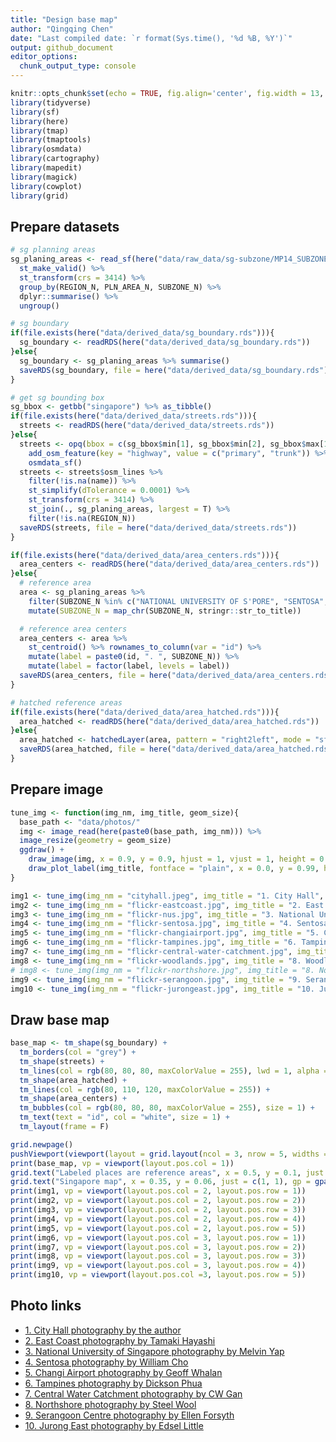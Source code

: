 ```yaml
---
title: "Design base map"
author: "Qingqing Chen"
date: "Last compiled date: `r format(Sys.time(), '%d %B, %Y')`"
output: github_document
editor_options:
  chunk_output_type: console
---
```



```r
knitr::opts_chunk$set(echo = TRUE, fig.align='center', fig.width = 13, fig.height = 10, warning = FALSE, message = FALSE)
library(tidyverse)
library(sf)
library(here)
library(tmap)
library(tmaptools)
library(osmdata)
library(cartography)
library(mapedit)
library(magick)
library(cowplot)
library(grid)
```


## Prepare datasets
```r
# sg planning areas
sg_planing_areas <- read_sf(here("data/raw_data/sg-subzone/MP14_SUBZONE_NO_SEA_PL.shp")) %>%
  st_make_valid() %>%
  st_transform(crs = 3414) %>%
  group_by(REGION_N, PLN_AREA_N, SUBZONE_N) %>%
  dplyr::summarise() %>%
  ungroup()

# sg boundary
if(file.exists(here("data/derived_data/sg_boundary.rds"))){
  sg_boundary <- readRDS(here("data/derived_data/sg_boundary.rds"))
}else{
  sg_boundary <- sg_planing_areas %>% summarise()
  saveRDS(sg_boundary, file = here("data/derived_data/sg_boundary.rds"))
}

# get sg bounding box
sg_bbox <- getbb("singapore") %>% as_tibble()
if(file.exists(here("data/derived_data/streets.rds"))){
  streets <- readRDS(here("data/derived_data/streets.rds"))
}else{
  streets <- opq(bbox = c(sg_bbox$min[1], sg_bbox$min[2], sg_bbox$max[1], sg_bbox$max[2])) %>%
    add_osm_feature(key = "highway", value = c("primary", "trunk")) %>%
    osmdata_sf()
  streets <- streets$osm_lines %>%
    filter(!is.na(name)) %>%
    st_simplify(dTolerance = 0.0001) %>%
    st_transform(crs = 3414) %>%
    st_join(., sg_planing_areas, largest = T) %>%
    filter(!is.na(REGION_N))
  saveRDS(streets, file = here("data/derived_data/streets.rds"))
}

if(file.exists(here("data/derived_data/area_centers.rds"))){
  area_centers <- readRDS(here("data/derived_data/area_centers.rds"))
}else{
  # reference area
  area <- sg_planing_areas %>%
    filter(SUBZONE_N %in% c("NATIONAL UNIVERSITY OF S'PORE", "SENTOSA", "EAST COAST", "WOODLANDS", "CENTRAL WATER CATCHMENT", "JURONG GATEWAY", "CITY HALL",  "CHANGI AIRPORT", "TAMPINES EAST", "SERANGOON CENTRAL")) %>%  # NORTHSHORE
    mutate(SUBZONE_N = map_chr(SUBZONE_N, stringr::str_to_title))

  # reference area centers
  area_centers <- area %>%
    st_centroid() %>% rownames_to_column(var = "id") %>%
    mutate(label = paste0(id, ". ", SUBZONE_N)) %>%
    mutate(label = factor(label, levels = label))
  saveRDS(area_centers, file = here("data/derived_data/area_centers.rds"))
}

# hatched reference areas
if(file.exists(here("data/derived_data/area_hatched.rds"))){
  area_hatched <- readRDS(here("data/derived_data/area_hatched.rds"))
}else{
  area_hatched <- hatchedLayer(area, pattern = "right2left", mode = "sfc", density = 7)
  saveRDS(area_hatched, file = here("data/derived_data/area_hatched.rds"))
}
```


## Prepare image

```r
tune_img <- function(img_nm, img_title, geom_size){
  base_path <- "data/photos/"
  img <- image_read(here(paste0(base_path, img_nm))) %>%
  image_resize(geometry = geom_size)
  ggdraw() +
    draw_image(img, x = 0.9, y = 0.9, hjust = 1, vjust = 1, height = 0.88) +
    draw_plot_label(img_title, fontface = "plain", x = 0.0, y = 0.99, hjust = 0, vjust = 1, size = 10)
}

img1 <- tune_img(img_nm = "cityhall.jpeg", img_title = "1. City Hall", geom_size = "400x550")
img2 <- tune_img(img_nm = "flickr-eastcoast.jpg", img_title = "2. East Coast", geom_size = "400x550")
img3 <- tune_img(img_nm = "flickr-nus.jpg", img_title = "3. National University of Singapore", geom_size = "400x550")
img4 <- tune_img(img_nm = "flickr-sentosa.jpg", img_title = "4. Sentosa", geom_size = "400x550")
img5 <- tune_img(img_nm = "flickr-changiairport.jpg", img_title = "5. Changi Airport", geom_size = "400x550")
img6 <- tune_img(img_nm = "flickr-tampines.jpg", img_title = "6. Tampines", geom_size = "400x550")
img7 <- tune_img(img_nm = "flickr-central-water-catchment.jpg", img_title = "7. Central Water Catchment", geom_size = "400x550")
img8 <- tune_img(img_nm = "flickr-woodlands.jpg", img_title = "8. Woodlands", geom_size = "400x550")
# img8 <- tune_img(img_nm = "flickr-northshore.jpg", img_title = "8. Northshore", geom_size = "400x550")
img9 <- tune_img(img_nm = "flickr-serangoon.jpg", img_title = "9. Serangoon Centre", geom_size = "400x550")
img10 <- tune_img(img_nm = "flickr-jurongeast.jpg", img_title = "10. Jurong Gateway", geom_size = "400x550")
```

## Draw base map
```r
base_map <- tm_shape(sg_boundary) +
  tm_borders(col = "grey") +
  tm_shape(streets) +
  tm_lines(col = rgb(80, 80, 80, maxColorValue = 255), lwd = 1, alpha = 1) +
  tm_shape(area_hatched) +
  tm_lines(col = rgb(80, 110, 120, maxColorValue = 255)) +
  tm_shape(area_centers) +
  tm_bubbles(col = rgb(80, 80, 80, maxColorValue = 255), size = 1) +
  tm_text(text = "id", col = "white", size = 1) +
  tm_layout(frame = F)

grid.newpage()
pushViewport(viewport(layout = grid.layout(ncol = 3, nrow = 5, widths = c(3.4, 0.9, 0.9))))
print(base_map, vp = viewport(layout.pos.col = 1))
grid.text("Labeled places are reference areas", x = 0.5, y = 0.1, just = c(1, 1), gp = gpar(fontsize = 12, fontface = "italic"), vp = viewport(layout.pos.col = 1))
grid.text("Singapore map", x = 0.35, y = 0.06, just = c(1, 1), gp = gpar(fontsize = 12, fontface = "italic"), vp = viewport(layout.pos.col = 1))
print(img1, vp = viewport(layout.pos.col = 2, layout.pos.row = 1))
print(img2, vp = viewport(layout.pos.col = 2, layout.pos.row = 2))
print(img3, vp = viewport(layout.pos.col = 2, layout.pos.row = 3))
print(img4, vp = viewport(layout.pos.col = 2, layout.pos.row = 4))
print(img5, vp = viewport(layout.pos.col = 2, layout.pos.row = 5))
print(img6, vp = viewport(layout.pos.col = 3, layout.pos.row = 1))
print(img7, vp = viewport(layout.pos.col = 3, layout.pos.row = 2))
print(img8, vp = viewport(layout.pos.col = 3, layout.pos.row = 3))
print(img9, vp = viewport(layout.pos.col = 3, layout.pos.row = 4))
print(img10, vp = viewport(layout.pos.col =3, layout.pos.row = 5))
```


## Photo links

- [1. City Hall photography by the author]()
- [2. East Coast photography by Tamaki Hayashi](https://www.flickr.com/photos/hayashi28/16187474/in/photolist-2qXYo-qCvt7K-26wSwcJ-kdaVu7-27yncys-2eMRcjE-w4hvEx-24T2eJh-KuRxG5-pcnWhA-21cq2Ng-YXSYvY-6aXnGB-R75jxc-6gLWAK-6g9xTZ-6gLWAP-27CLs4P-fTqkGF-bAk7oS-2g4jTCz-2g4jYpG-R75kAp-YnLmvG-srHoHY-2eMQQib-2dLuWHw-V31HLx-2dtEcc6-2eMQMdy-spAc1Q-2eMQMC1-2dLuYfQ-GYKYLE-9evMBH-abgqEr-9ibhpX-8fm2wr-4FwJcy-5X6RJu-W9WWcK-arJG48-9eyTM5-9vbbes-6WAMiU-qCvVRr-gJBndV-B1aft-4CfEFn-dmJHhU)
- [3. National University of Singapore photography by Melvin Yap](https://www.flickr.com/photos/mjmyap/12746332024/in/photolist-kqmhrf-kd1VQp-kd1WeR-56JJ3-6ajFyw)
- [4. Sentosa photography by William Cho](https://www.flickr.com/photos/adforce1/5559170576/in/photolist-9tfcJy-yENBCs-a6dsbx-gvdAZA-gvfCpz-gvfh59-gv9Jdn-gvaVma-gvabFJ-gveNCH-gvafdy-gvakNP-gvdM3G-gv9wGL-gvf1rT-gvbAxj-gveNxp-gva7Er-gv9JAf-gvaaaB-gvbE4M-8hCRLa-gvbLuU-gvbHoo-gveK3D-gvcjEn-gveE5x-gveSRK-gveSk5-gvbcUT-gvbRz3-R8vPx6-gwRKmM-gvfd9v-gvcoiz-gvc1Td-gvccSe-gvbHgD-gv9XHD-gvbDRU-gv6XX1-gvdxZs-ejZX6j-gv84r6-gwR99w-gveGmV-gwSaTH-gwSjC4-gwRsrp-gv7RtD)
- [5. Changi Airport photography by Geoff Whalan](https://www.flickr.com/photos/geoffwhalan/48355675096/in/photolist-2gF2tw9-2gF1XF7-2jdxvdU-2jjBSA9-2gHKZTv-2gPxibT-2gPwfCN-2gPwnKD-2fs2UAE-2e8NpV8-2ie9BdV-2jjzcQe-2gEY8uh-2iebWic-2jxGTU4-2hbfZA9-2h1kTU3-2jjz6rh-2jjyQST-2jbMbxg-24UyAXV-2g2i2TN-2e8NpUB-2e8NpUg-2jxGSRT-RLiBue-2jFRJqy-2jjBQLT-2iCLYF9-2jxCwhk-2hq6rfz-2hAJ5z7-2hAJ5X1-2hAFeDC-2hAJ5QH-2hAJ5Lu-2hAJYz5-2hHcTuw-2hAJ5pn-2gZQN1S-2jxGTBa-2gpdtGz-2gpcFV9-2gpd5KB-2gpciRt-2estN52-2gpcj5p-2gpdtCB-2gpd5RU-2gZR7LY)
- [6. Tampines photography by Dickson Phua](https://www.flickr.com/photos/gunman47/37077267100/in/photolist-Xst9mG-JMYrh-YuoFKS-2iv6iDA-48jdNv-oCZhM6-opU96Z-7FwzH5-7FwzTm-o9UV7N-NtHhkd-9RQyvV)
- [7. Central Water Catchment photography by CW Gan](https://www.flickr.com/photos/gancw1/41754717620/in/photolist-26BHQQu-27ZnxXM-2jMae6A-4oR778-cp4c1Q-2jMae5Z-2jM5NBQ-28gVPJ5-28h5Gcd-27Znyig-29nvBt4-29iecwo-26BHRuf-26BHQSy-4oXyNQ-4p8q41-4oTvq8-4oXyUs-Sysczd-4BJDiH-4oTze6-G5A7h-SB9Xe4-26BHRaN-26BHR2S-272S1B-26BHQWG-26BHReq-bkU6Zy-27Zny8g-27Zny5F-4oKwZB-4oKx6c-byNYg8-fdYdKs-4p4ms2-272RV6-26BHRZJ-277ijj-4pefyr-4oTvwK-4p4miP-4DFfFe-4p4mo8-4DKusW-26BHQYf-4oKx3H-4p4mhk-4BNKdN-FVEP5)
- [8. Northshore photography by Steel Wool](https://www.flickr.com/photos/wynnie/7232205516/in/photolist-c25WJy-28d8aTw-c25TFU-fDeFiT-c25Wq3-NQniYf-Vt1gzM-wL6qfk-cBjohb-hyiq8i-cBjoyN-hygGJw-2i1Wv2x-c25Uoo-c25Tjs-fDeHEP-c25WWE-c25Vhw-c25Xx1-c25Vxf-c25Xfb-c25TWG-c25W5o-c25VN9-c25Uad-c25SH3-c25UPf-c25SVQ-c25V19-c25UAN-fDw9Fm-fDeEhB-fDf1dt-fDeJ8F-hyioiM-cBjnHo-hygTXo-2kJUSS-fDeDHa-fDwgXo-fDeWcc-fDeCx2-fDwhro-fDwaSd-fDwg3L-fDeJwt-hygUKf-hyitqR-fDwwus-hyhnyd)
- [9. Serangoon Centre photography by Ellen Forsyth](https://www.flickr.com/photos/ellf/8409937430/in/photolist-dPa8pd-9MFzf7-dP4rHD-7bFYeH-7bFYeF-dP4tMa-78GKXb-dP4tzH-dP4pFp-dP4qpc-dP4sWF-dP4tjk-dPa6d3-dPa3wh-dPa5m3-dPa2wS-dP4u3P-dP4rQ4-dPa7M3-dPa6p9-dP9YzG-dPa4z9-dPa8as-dP9Zwm-dPa6PY-dP4syM-dP4vy4-dPa4NQ-8rSNck-dP4v9c-dPa3iY-2hJHQhg-dP4rgR-dPa3DS-dP4uAa-dPa4Yd-dP4ntR-eNSisJ-dP4rvr-dP4qAH-2iCnxqK-5S2zFs-8Ragv2-8419A8-5Yma9Q-8zKDPW-bJQ45B-b3ErW-4sVcWh-impgN5)
- [10. Jurong East photography by Edsel Little](https://www.flickr.com/photos/edsel_/28009328562/in/photolist-JF68xY-HTJSDF-24TRubm-2coooYE-JQ85Mx-HTKfE4-JHdugK-HTKay2-uVauU-HTJL9r-JQ5gJD-cSjsx-JEZTnd-ef5yUz-ejtNDs-8cHrMz-7Zrhr6-7QXRYr-22uSBnK-22s6MX5-8azi5a-JM53WU-22s42Ys-JpjoRb-22uT9bD-4C7sx9-21gDFSG-JF66Fw-JHd2HK-JQ8za4-HTMgZW-JQ8wPx-8cH3t1-JQ3nxM-8CdUwk-JM4PWf-JHemmp-JQ3Vec-JM4Mfd-JQ8Eec-HTM3XU-24eAawG-8cHrMK-JQ8cua-4C3aoR-22uXQUe-6TsdYW-HTKRGt-8cHrMP-5tgHAH)
